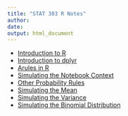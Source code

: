 ```yaml
---
title: "STAT 303 R Notes"
author: 
date: 
output: html_document
---
```


* [Introduction to R](./IntroToR.html)
* [Introduction to dplyr](./Intro_to_dplyr.html)
* [Arules in R](./arules_R.html)
* [Simulating the Notebook Context](./simulating_notebook_context.html)
* [Other Probability Rules](./other_probability_rules.html)
* [Simulating the Mean](./expected_value_simulation.html)
* [Simulating the Variance](./variance_simulations.html)
* [Simulating the Binomial Distribution](./simulating_the_binomial_distribution.html)



